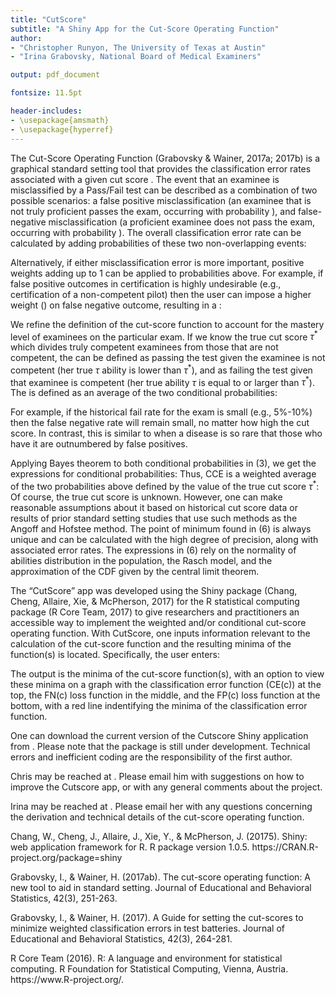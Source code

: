 ```yaml
---
title: "CutScore"
subtitle: "A Shiny App for the Cut-Score Operating Function"
author: 
- "Christopher Runyon, The University of Texas at Austin"
- "Irina Grabovsky, National Board of Medical Examiners"

output: pdf_document

fontsize: 11.5pt

header-includes:
- \usepackage{amsmath}
- \usepackage{hyperref}
---
```

\vspace{-2mm}
\hrule

The Cut-Score Operating Function (Grabovsky & Wainer, 2017a; 2017b) is a graphical standard setting tool that provides the classification error rates associated with a given cut score \textit{c}. The event that an examinee is misclassified by a Pass/Fail test can be described as a combination of two possible scenarios: a false positive misclassification (an examinee that is not truly proficient passes the exam, occurring with probability  \textit{FP(c)}), and false-negative misclassification (a proficient examinee does not pass the exam, occurring with probability \textit{FN(c)}).   The overall classification error rate \textit{CE(c)} can be calculated by adding probabilities of these two non-overlapping events:

\vspace{-.75em}
\begin{equation} CE(c) = FP(c) +FN(c).\end{equation}
\vspace{-.75em}

Alternatively, if either misclassification error is more important, positive weights adding up to 1 can be applied to probabilities above.  For example, if false positive outcomes in certification is highly undesirable (e.g., certification of a non-competent pilot) then the user can impose a higher weight (\textit{w}) on false negative outcome, resulting in a \textit{weighted classification error rate, WCE(c)}:

\vspace{-.75em}
\begin{equation} WCE(c) =  wFP(c) + (1 - w)FN(c), \quad 0 \leq w \leq 1.\end{equation}
\vspace{-.75em}

We refine the definition of the cut-score function to account for the mastery level of examinees on the particular exam. If we know the true cut score $\tau^*$ which divides truly competent examinees from those that are not competent, the \textit{conditional false positive} can be defined as passing the test given the examinee is not competent (her true $\tau$ ability is lower than $\tau^*$), and \textit{conditional false negative} as failing the test given that examinee is competent (her true ability $\tau$ is equal to or larger than $\tau^*$). The \textit{conditional classification error rate CCE(c)} is defined as an average of the two conditional probabilities:

\vspace{-.75em}
\begin{equation} CCE(c) = \frac{1}{2}(P(passing | \tau < \tau^*) + P(failing | \tau \geq \tau^*))  \end{equation}
\vspace{-.75em}

\textbf{The advantage of the conditional classification error is that it is considerably more sensitive to the inherent relationship between the true abilities in the examinee population and the true cut score.}  For example, if the historical fail rate for the exam is small (e.g., 5%-10%) then the false negative rate will remain small, no matter how high the cut score.   In contrast, this is similar to when a disease is so rare that those who have it are outnumbered by false positives. 

\vspace{1em}
\hrule
\vspace{-1em}
\subsection{The Method}
\vspace{-1em}

Applying Bayes theorem to both conditional probabilities in (3), we get the expressions for conditional probabilities:
\vspace{-1.5em}
\begin{equation} P(passing \: | \: \tau < \tau^*) = \frac{1}{P(\tau < \tau^*)}\: P (passing \: and \: \tau < \tau^*) \end{equation}
\vspace{-1em}
\begin{equation} P(failing \: | \: \tau \geq \tau^*) = \frac{1}{P(\tau \geq \tau^*)}\: P (failing \: and \: \tau \geq \tau^*) \end{equation}
\vspace{-.75em}
Thus, CCE is a weighted average of the two probabilities above defined by the value of the true cut score $\tau^*$:
\vspace{-.75em}
\begin{equation} CCE(c) = \frac{1}{2}
( \frac{P(passing \: and \: \tau < \tau^*)}{P(\tau < \tau^*)} + \frac{P(failing \: and \: \tau \geq \tau^*))}{P(\tau \geq \tau^*)})  \end{equation}
\vspace{-1em}
Of course, the true cut score is unknown. However, one can make reasonable assumptions about it based on historical cut score data or results of prior standard setting studies that use such methods as the Angoff and Hofstee method.  The point of minimum found in (6) is always unique and can be calculated with the high degree of precision, along with associated error rates. The expressions in (6) rely on the normality of abilities distribution in the population, the Rasch model, and the approximation of the CDF given by the central limit theorem. 

\newpage
\vspace{-1em}
\hrule
\vspace{-1em}
\subsection{The CutScore App}
\vspace{-1em}
The "CutScore" app was developed using the Shiny package (Chang, Cheng, Allaire, Xie, & McPherson, 2017) for the R statistical computing package (R Core Team, 2017) to give researchers and practitioners an accessible way to implement the weighted and/or conditional cut-score operating function. With CutScore, one inputs information relevant to the calculation of the cut-score function and the resulting minima of the function(s) is located. Specifically, the user enters:

\begin{itemize}
\item Information about examination item difficulties, either by .csv or user-specified values.
\item Examinee ability information, either by .csv or user-specified values.
\item The examination reliability.
\item The desired cut-score function (either weighted, conditional, or both).
\item The proposed cut score ($\tau*$) in the metric of the % correct needed on an exam to pass the examination.
\item The weight that should be used for the ratio of $\frac{FP(c)}{FN(c)}$ if the weighted cut-score function is chosen.
\end{itemize}

The output is the minima of the cut-score function(s), with an option to view these minima on a graph with the classification error function (CE(c)) at the top, the FN(c) loss function in the middle, and the FP(c) loss function at the bottom, with a red line indentifying the minima of the classification error function.  
\vspace{.5em}

\hrule
\vspace{-1em}
\subsection{Contact Information}
\vspace{-.5em}


One can download the current version of the Cutscore Shiny application from \textbf{\url{https://github.com/runyoncr/NCME_CutScore}}. Please note that the package is still under development. Technical errors and inefficient coding are the responsibility of the first author.

Chris may be reached at \href{mailto:runyon.christopher@gmail.com}{runyon.christopher@gmail.com}. Please email him with suggestions on how to improve the Cutscore app, or with any general comments about the project.

Irina may be reached at \href{mailto:igrabovsky@nbme.org}{igrabovsky@nbme.org}. Please email her with any questions concerning the derivation and technical details of the cut-score operating function.
\vspace{1em}
\hrule
\vspace{-1em}
\subsection{References}
\vspace{-1em}
Chang, W., Cheng, J., Allaire, J., Xie, Y., & McPherson, J. (20175). Shiny: web application framework for R. R package version 1.0.5. https://CRAN.R-project.org/package=shiny

Grabovsky, I., & Wainer, H. (2017ab). The cut-score operating function: A new tool to aid in standard setting. Journal of Educational and Behavioral Statistics, 42(3), 251-263.

Grabovsky, I., & Wainer, H. (2017). A Guide for setting the cut-scores to minimize weighted classification errors in test batteries. Journal of Educational and Behavioral Statistics, 42(3), 264-281.

R Core Team (2016). R: A language and environment for statistical computing. R Foundation for Statistical Computing, Vienna, Austria. https://www.R-project.org/.



